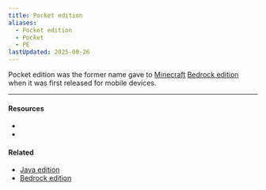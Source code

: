 ```yaml
---
title: Pocket edition
aliases:
  - Pocket edition
  - Pocket
  - PE
lastUpdated: 2025-08-26
---
```



Pocket edition was the former name gave to [Minecraft](/minecraft) [Bedrock edition](/bedrockedition) when it was first released for mobile devices.

---

#### Resources
- <Wiki src="https://minecraft.wiki/w/Pocket_edition" />
- <Wiki src="https://minecraft.wiki/w/Better_Together_Update" />

#### Related

- [Java edition](/javaedition)
- [Bedrock edition](/bedrockedition)